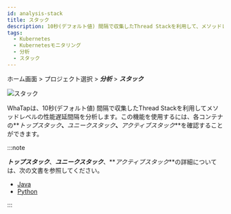```yaml
---
id: analysis-stack
title: スタック
description: 10秒(デフォルト値) 間隔で収集したThread Stackを利用して、メソッドレベルで性能遅延間隔を分析します。
tags:
  - Kubernetes
  - Kubernetesモニタリング
  - 分析
  - スタック
---
```


ホーム画面 > プロジェクト選択 > **_分析_** > **_スタック_**

![スタック](https://img.whatap.io/media/images/whatap_kubernetes_analysis_stack.png)

WhaTapは、10秒(デフォルト値) 間隔で収集したThread Stackを利用してメソッドレベルの性能遅延間隔を分析します。この機能を使用するには、各コンテナの**_トップスタック_**、**_ユニークスタック_**、**_アクティブスタック_**を確認することができます。

:::note

**_トップスタック_**、**_ユニークスタック_**、**_アクティブスタック_**の詳細については、次の文書を参照してください。

-   [Java](../java/analysis-apm)
-   [Python](../python/analysis-apm)

:::

<!--

탑스택
스택 트레이스 상의 각 Step 기준으로, Step과 Step 간의 호출 비율을 백분율로 분석한 정보

유니크 스택
Stack Trace 전체의 Hash 값 기준의 산출 결과로 전체 Step이 동일한 호출 비율을 백분율로 분석한 정보

액티브 스택
진행 중인 트랜잭션을 액티브 트랜잭션. 액티브 트랜잭션에서 정기적으로 덤프한 스택이 액티브 스택

-->
